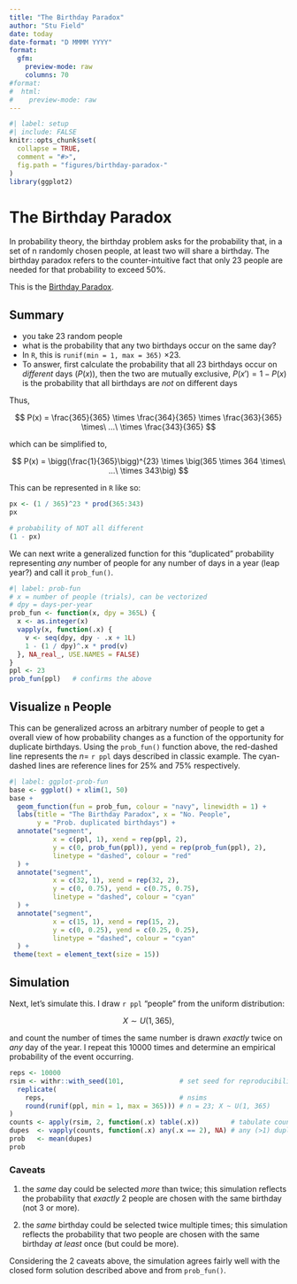 ```yaml
---
title: "The Birthday Paradox"
author: "Stu Field"
date: today
date-format: "D MMMM YYYY"
format:
  gfm:
    preview-mode: raw
    columns: 70
#format:
#  html:
#    preview-mode: raw
---
```



```r
#| label: setup
#| include: FALSE 
knitr::opts_chunk$set(
  collapse = TRUE,
  comment = "#>",
  fig.path = "figures/birthday-paradox-"
)
library(ggplot2)
```


# The Birthday Paradox

In probability theory, the birthday problem asks for the probability that, in a
set of n randomly chosen people, at least two will share a birthday. The
birthday paradox refers to the counter-intuitive fact that only 23 people are
needed for that probability to exceed 50%.

This is the 
[Birthday Paradox](https://en.wikipedia.org/wiki/Birthday_problem).


## Summary

- you take 23 random people
- what is the probability that any two birthdays occur on the same day?
- In `R`, this is `runif(min = 1, max = 365)` $\times 23$.
- To answer, first calculate the probability that all 23 birthdays
  occur on *different* days ($P(x)$), then the two are mutually exclusive,
  $P(x') = 1 - P(x)$ is the probability that all birthdays are *not*
  on different days

Thus,

$$
P(x) = \frac{365}{365} \times \frac{364}{365} \times \frac{363}{365} \times\ ...\ \times \frac{343}{365}
$$

which can be simplified to,

$$
P(x) = \bigg(\frac{1}{365}\bigg)^{23} \times \big(365 \times 364 \times\ ...\ \times 343\big)
$$

This can be represented in `R` like so:

```r
px <- (1 / 365)^23 * prod(365:343)
px

# probability of NOT all different
(1 - px)
```

We can next write a generalized function for this "duplicated" probability
representing *any* number of people for any number of days in a
year (leap year?) and call it `prob_fun()`.

```r
#| label: prob-fun
# x = number of people (trials), can be vectorized
# dpy = days-per-year
prob_fun <- function(x, dpy = 365L) {
  x <- as.integer(x)
  vapply(x, function(.x) {
    v <- seq(dpy, dpy - .x + 1L)
    1 - (1 / dpy)^.x * prod(v)
  }, NA_real_, USE.NAMES = FALSE)
}
ppl <- 23
prob_fun(ppl)   # confirms the above
```


## Visualize `n` People

This can be generalized across an arbitrary number of people to get
a overall view of how probability changes as a function of the 
opportunity for duplicate birthdays. Using the `prob_fun()` function above,
the red-dashed line represents the $n =$ `r ppl` days described in
classic example. The cyan-dashed lines are reference lines for 25% and 75%
respectively.

```r
#| label: ggplot-prob-fun
base <- ggplot() + xlim(1, 50)
base +
  geom_function(fun = prob_fun, colour = "navy", linewidth = 1) +
  labs(title = "The Birthday Paradox", x = "No. People",
       y = "Prob. duplicated birthdays") +
  annotate("segment",
           x = c(ppl, 1), xend = rep(ppl, 2),
           y = c(0, prob_fun(ppl)), yend = rep(prob_fun(ppl), 2),
           linetype = "dashed", colour = "red"
  ) +
  annotate("segment",
           x = c(32, 1), xend = rep(32, 2),
           y = c(0, 0.75), yend = c(0.75, 0.75),
           linetype = "dashed", colour = "cyan"
  ) +
  annotate("segment",
           x = c(15, 1), xend = rep(15, 2),
           y = c(0, 0.25), yend = c(0.25, 0.25),
           linetype = "dashed", colour = "cyan"
  ) +
 theme(text = element_text(size = 15))
```





## Simulation

Next, let's simulate this. I draw `r ppl` "people" from the
uniform distribution:

$$
X \sim U(1, 365),
$$

and count the number of times the same number is drawn *exactly* twice
on *any* day of the year.
I repeat this 10000 times and determine an empirical probability
of the event occurring.

```r
reps <- 10000
rsim <- withr::with_seed(101,              # set seed for reproducibility
  replicate(
    reps,                                  # nsims
    round(runif(ppl, min = 1, max = 365))) # n = 23; X ~ U(1, 365)
)
counts <- apply(rsim, 2, function(.x) table(.x))        # tabulate counts of duplicate wells
dupes  <- vapply(counts, function(.x) any(.x == 2), NA) # any (>1) duplicates present!
prob   <- mean(dupes)
prob
```

### Caveats

1. the *same* day could be selected *more* than twice; 
   this simulation reflects the probability that *exactly* 2 people are chosen
   with the same birthday (not 3 or more).

1. the *same* birthday could be selected twice multiple times;
   this simulation reflects the probability that two people are chosen
   with the same birthday *at least* once (but could be more).

Considering the 2 caveats above, the simulation agrees fairly well with the 
closed form solution described above and from `prob_fun()`.



